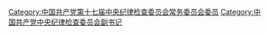 [[Category:中国共产党第十七届中央纪律检查委员会常务委员会委员|Category:中国共产党第十七届中央纪律检查委员会常务委员会委员]]
[[Category:中国共产党中央纪律检查委员会副书记|Category:中国共产党中央纪律检查委员会副书记]]